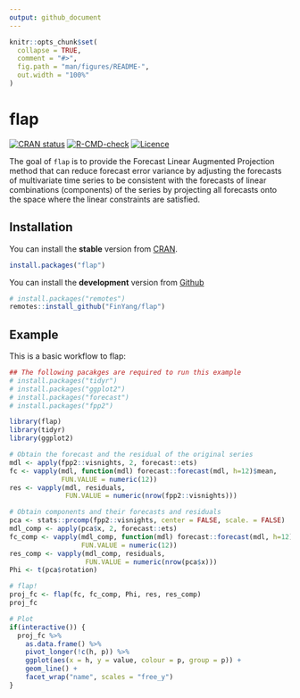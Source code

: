 ```yaml
---
output: github_document
---
```


<!-- README.md is generated from README.Rmd. Please edit that file -->

```r
knitr::opts_chunk$set(
  collapse = TRUE,
  comment = "#>",
  fig.path = "man/figures/README-",
  out.width = "100%"
)
```

# flap

<!-- badges: start -->
[![CRAN status](https://www.r-pkg.org/badges/version/flap)](https://CRAN.R-project.org/package=flap)
[![R-CMD-check](https://github.com/FinYang/flap/actions/workflows/R-CMD-check.yaml/badge.svg)](https://github.com/FinYang/flap/actions/workflows/R-CMD-check.yaml)
[![Licence](https://img.shields.io/badge/licence-GPL--3-blue.svg)](https://www.gnu.org/licenses/gpl-3.0.en.html)
<!-- badges: end -->

The goal of `flap` is to provide the Forecast Linear Augmented Projection method that can reduce forecast error variance by adjusting the forecasts of multivariate time series to be consistent with the forecasts of linear combinations (components) of the series by projecting all forecasts onto the space where the linear constraints are satisfied.

## Installation

You can install the **stable** version from
[CRAN](https://cran.r-project.org/package=flap).

``` r
install.packages("flap")
```

You can install the **development** version from
[Github](https://github.com/FinYang/flap)

``` r
# install.packages("remotes")
remotes::install_github("FinYang/flap")
```

## Example

This is a basic workflow to flap:

```r
## The following pacakges are required to run this example
# install.packages("tidyr")
# install.packages("ggplot2")
# install.packages("forecast")
# install.packages("fpp2")

library(flap)
library(tidyr)
library(ggplot2)

# Obtain the forecast and the residual of the original series
mdl <- apply(fpp2::visnights, 2, forecast::ets)
fc <- vapply(mdl, function(mdl) forecast::forecast(mdl, h=12)$mean, 
             FUN.VALUE = numeric(12))
res <- vapply(mdl, residuals, 
              FUN.VALUE = numeric(nrow(fpp2::visnights)))

# Obtain components and their forecasts and residuals
pca <- stats::prcomp(fpp2::visnights, center = FALSE, scale. = FALSE)
mdl_comp <- apply(pca$x, 2, forecast::ets)
fc_comp <- vapply(mdl_comp, function(mdl) forecast::forecast(mdl, h=12)$mean, 
                  FUN.VALUE = numeric(12))
res_comp <- vapply(mdl_comp, residuals, 
                   FUN.VALUE = numeric(nrow(pca$x)))
Phi <- t(pca$rotation)

# flap!
proj_fc <- flap(fc, fc_comp, Phi, res, res_comp)
proj_fc

# Plot
if(interactive()) {
  proj_fc %>% 
    as.data.frame() %>% 
    pivot_longer(!c(h, p)) %>% 
    ggplot(aes(x = h, y = value, colour = p, group = p)) +
    geom_line() +
    facet_wrap("name", scales = "free_y")
}

```


